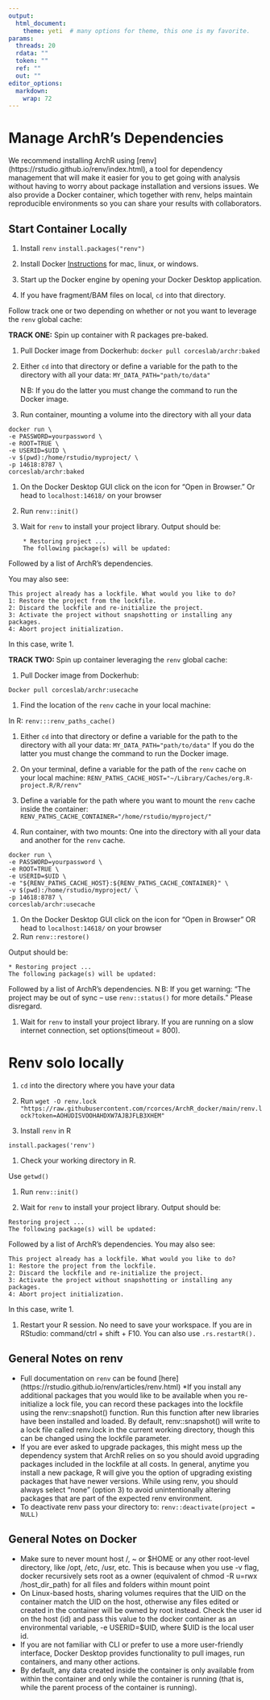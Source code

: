 ```yaml
---
output:
  html_document:
    theme: yeti  # many options for theme, this one is my favorite.
params:
  threads: 20
  rdata: ""
  token: ""
  ref: ""
  out: ""
editor_options: 
  markdown: 
    wrap: 72
---
```


# Manage ArchR's Dependencies

We recommend installing ArchR using [renv] (https://rstudio.github.io/renv/index.html), a tool for dependency management that will make it easier for you to get going with analysis without having to worry about package installation and versions issues. We also provide a Docker container, which together with renv, helps maintain reproducible environments so you can share your results with collaborators. 


## Start Container Locally

1.  Install `renv` 
    `install.packages("renv")`

2.  Install Docker [Instructions](https://docs.docker.com/get-started/)
    for mac, linux, or windows.

3.  Start up the Docker engine by opening your Docker Desktop
    application.

4.  If you have fragment/BAM files on local, `cd` into that directory.

Follow track one or two depending on whether or not you want to leverage
the `renv` global cache:

**TRACK ONE:** Spin up container with R packages pre-baked.

1.  Pull Docker image from Dockerhub:
    `docker pull corceslab/archr:baked`

1.  Either `cd` into that directory or define a variable for the path to
    the directory with all your data: `MY_DATA_PATH="path/to/data"`
    
    $\mathrm{N}\!\!\mathrm{B}$: If you do the latter you must change the
    command to run the Docker image.

1.  Run container, mounting a volume into the directory with all your
    data

<!-- -->

    docker run \
    -e PASSWORD=yourpassword \
    -e ROOT=TRUE \
    -e USERID=$UID \
    -v $(pwd):/home/rstudio/myproject/ \
    -p 14618:8787 \
    corceslab/archr:baked

1.  On the Docker Desktop GUI click on the icon for "Open in Browser."
    Or head to `localhost:14618/` on your browser

1.  Run `renv::init()`

1.  Wait for `renv` to install your project library. Output should be:

<!-- -->

        * Restoring project ...
        The following package(s) will be updated:

Followed by a list of ArchR's dependencies.

You may also see:

    This project already has a lockfile. What would you like to do?
    1: Restore the project from the lockfile.
    2: Discard the lockfile and re-initialize the project.
    3: Activate the project without snapshotting or installing any packages.
    4: Abort project initialization.

In this case, write 1.

**TRACK TWO:** Spin up container leveraging the `renv` global cache:

1.  Pull Docker image from Dockerhub:

`Docker pull corceslab/archr:usecache`

1.  Find the location of the `renv` cache in your local machine:

In R: `renv:::renv_paths_cache()`

1.  Either `cd` into that directory or define a variable for the path to
    the directory with all your data: `MY_DATA_PATH="path/to/data"` If
    you do the latter you must change the command to run the Docker
    image.

1.  On your terminal, define a variable for the path of the `renv` cache
    on your local machine:
    `RENV_PATHS_CACHE_HOST="~/Library/Caches/org.R-project.R/R/renv"`

1.  Define a variable for the path where you want to mount the `renv`
    cache inside the container:
    `RENV_PATHS_CACHE_CONTAINER="/home/rstudio/myproject/"`

1.  Run container, with two mounts: One into the directory with all your
    data and another for the `renv` cache.

<!-- -->

    docker run \
    -e PASSWORD=yourpassword \
    -e ROOT=TRUE \
    -e USERID=$UID \
    -e "${RENV_PATHS_CACHE_HOST}:${RENV_PATHS_CACHE_CONTAINER}" \
    -v $(pwd):/home/rstudio/myproject/ \
    -p 14618:8787 \
    corceslab/archr:usecache 

1.  On the Docker Desktop GUI click on the icon for "Open in Browser" OR
    head to `localhost:14618/` on your browser
2.  Run `renv::restore()`

Output should be:

    * Restoring project ...
    The following package(s) will be updated:

Followed by a list of ArchR's dependencies. 
$\mathrm{N}\!\!\mathrm{B}$: If you get warning: "The project may be out of sync -- use
`renv::status()` for more details." Please disregard.

1.  Wait for `renv` to install your project library. If you are running
    on a slow internet connection, set options(timeout = 800).

# Renv solo locally

1.  `cd` into the directory where you have your data

2.  Run
    `wget -O renv.lock "https://raw.githubusercontent.com/rcorces/ArchR_docker/main/renv.lock?token=AOHUDISVOOHAHDXW7AJBJFLB3XHEM"`

3.  Install `renv` in R

`install.packages('renv')`

1.  Check your working directory in R.

Use `getwd()`

1.  Run `renv::init()`

1.  Wait for `renv` to install your project library. Output should be:
```
Restoring project ...
The following package(s) will be updated:
```
Followed by a list of ArchR's dependencies.
You may also see:
```
This project already has a lockfile. What would you like to do?
1: Restore the project from the lockfile.
2: Discard the lockfile and re-initialize the project.
3: Activate the project without snapshotting or installing any packages.
4: Abort project initialization.
```
In this case, write 1.

1.  Restart your R session. No need to save your workspace. If you are in RStudio: command/ctrl + shift + F10. You can also use `.rs.restartR().`

## General Notes on renv
* Full documentation on `renv` can be found [here] (https://rstudio.github.io/renv/articles/renv.html)
*If you install any additional packages that you would like to be available when you re-initialize a lock file, you can record these packages into the lockfile using the renv::snapshot() function. Run this function after new libraries have been installed and loaded. By default, renv::snapshot() will write to a lock file called renv.lock in the current working directory, though this can be changed using the lockfile parameter.
* If you are ever asked to upgrade packages, this might mess up the dependency system that ArchR relies on so you should avoid upgrading packages included in the lockfile at all costs. In general, anytime you install a new package, R will give you the option of upgrading existing packages that have newer versions. While using renv, you should always select “none” (option 3) to avoid unintentionally altering packages that are part of the expected renv environment.
* To deactivate renv pass your directory to:
`renv::deactivate(project = NULL)`

## General Notes on Docker

* Make sure to never mount host /, ~ or $HOME or any other root-level directory, like /opt, /etc, /usr, etc. This is because when you use -v flag, docker recursively sets root as a owner (equivalent of chmod -R u=rwx /host_dir_path) for all files and folders within mount point
* On Linux-based hosts, sharing volumes requires that the UID on the container match the UID on the host, otherwise any files edited or created in the container will be owned by root instead. Check the user id on the host (id) and pass this value to the docker container as an environmental variable, -e USERID=\$UID, where \$UID is the local user id.
* If you are not familiar with CLI or prefer to use a more user-friendly interface, Docker Desktop provides functionality to pull images, run containers, and many other actions. 
* By default, any data created inside the container is only available from within the container and only while the container is running (that is, while the parent process of the container is running). 

